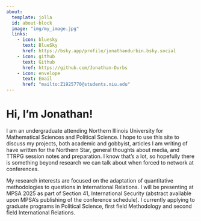---
about:
  template: jolla
  id: about-block
  image: "img/my_image.jpg"
  links:
    - icon: bluesky
      text: BlueSky
      href: https://bsky.app/profile/jonathandurbin.bsky.social
    - icon: github
      text: Github
      href: https://github.com/Jonathan-Durbs
    - icon: envelope
      text: Email
      href: "mailto:Z1925770@students.niu.edu"  
---

::: {#about-block}
:::

# Hi, I'm Jonathan!

I am an undergraduate attending Northern Illinois University for Mathematical Sciences and Political Science. I hope to use this site to discuss my projects, both academic and gobbyist, articles I am writing of have written for the Northern Star, general thoughts about media, and TTRPG session notes and preparation. I know that's a lot, so hopefully there is something beyond research we can talk about when forced to network at conferences.

My research interests are focused on the adaptation of quantitative methodologies to questions in International Relations. I will be presenting at MPSA 2025 as part of Section 41, International Security (abstract available upon MPSA's publishing of the conference schedule). I currently applying to graduate programs in Political Science, first field Methodology and second field International Relations.
